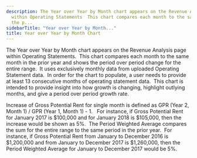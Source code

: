 ```yaml
---
description: The Year over Year by Month chart appears on the Revenue Analysis page
  within Operating Statements  This chart compares each month to the same month in
  the p...
sidebarTitle: "Year over Year by Month..."
title: Year over Year by Month Chart
---
```


The Year over Year by Month chart appears on the Revenue Analysis page within Operating Statements.  This chart compares each month to the same month in the prior year and shows the period over period change for the entire range.  It uses exclusively monthly data from uploaded Operating Statement data.  In order for the chart to populate, a user needs to provide at least 13 consecutive months of operating statement data.  This chart is intended to provide insight into how growth is changing, highlight outlying months, and give a period over period growth rate.


Increase of Gross Potential Rent for single month is defined as GPR (Year 2, Month 1) / GPR (Year 1, Month 1) - 1.   For instance, if Gross Potential Rent for January 2017 is $100,000 and for January 2018 is $105,000, then the increase would be shown as 5%.  The Period Weighted Average compares the sum for the entire range to the same period in the prior year.  For instance, if Gross Potential Rent from January to December 2016 is $1,200,000 and from January to December 2017 is $1,260,000, then the Period Weighted Average for January to December 2017 would be 5%.  


<Frame caption="Year over Year growth by month with average line.">
  <img src="/images/rediq/b9d18ab6a9bd94d49ac730283dec2252a58316ea.png" alt="" />
</Frame>